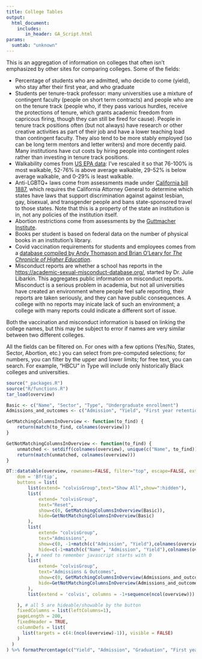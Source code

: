 ```yaml
---
title: College Tables
output:
  html_document:
    includes:
       in_header: GA_Script.html
params:
  sumtab: "unknown"
---
```


This is an aggregation of information on colleges that often isn't emphasized by other sites for comparing colleges. Some of the fields:

* Percentage of students who are admitted, who decide to come (yield), who stay after their first year, and who graduate
* Students per tenure-track professor: many universities use a mixture of contingent faculty (people on short term contracts) and people who are on the tenure track (people who, if they pass various hurdles, receive the protections of tenure, which grants academic freedom from capricous firing, though they can still be fired for cause). People in tenure track positions often (but not always) have research or other creative activities as part of their job and have a lower teaching load than contingent faculty. They also tend to be more stably employed (so can be long term mentors and letter writers) and more decently paid. Many institutions have cut costs by hiring people into contingent roles rather than investing in tenure track positions.
* Walkability comes from [US EPA data](https://www.epa.gov/smartgrowth/smart-location-mapping): I've rescaled it so that 76-100% is most walkable, 52-76% is above average walkable, 29-52% is below average walkable, and 0-29% is least walkable.
* Anti-LGBTQ+ laws come from assessments made under [California bill 1887](https://oag.ca.gov/ab1887), which requires the California Attorney General to determine which states have laws that support discrimination against against lesbian, gay, bisexual, and transgender people and bans state-sponsored travel to those states. Note that this is a property of the state an institution is in, not any policies of the institution itself.
* Abortion restrictions come from assessments by the [Guttmacher Institute](https://states.guttmacher.org/policies/).
* Books per student is based on federal data on the number of physical books in an institution's library.
* Covid vaccination requirements for students and employees comes from a [database compiled by Andy Thomason and Brian O'Leary for *The Chronicle of Higher Education*](https://www.chronicle.com/blogs/live-coronavirus-updates/heres-a-list-of-colleges-that-will-require-students-to-be-vaccinated-against-covid-19).
* Misconduct reports are whether a school has reports in the [https://academic-sexual-misconduct-database.org/](Academic Sexual Misconduct Database), started by Dr. Julie Libarkin. This aggregates public information on misconduct reports. Misconduct is a serious problem in academia, but not all universities have created an environment where people feel safe reporting, their reports are taken seriously, and they can have public consequences. A college with no reports may inicate lack of such an environment; a college with many reports could indicate a different sort of issue.

Both the vaccination and misconduct information is based on linking the college names, but this may be subject to error if names are very similar between two different colleges.

All the fields can be filtered on. For ones with a few options (Yes/No, States, Sector, Abortion, etc.) you can select from pre-computed selections; for numbers, you can filter by the upper and lower limits; for free text, you can search. For example, "HBCU" in Type will include only historically Black colleges and universities.

```r
source("_packages.R")
source("R/functions.R")
tar_load(overview)

Basic <- c("Name", "Sector", "Type", "Undergraduate enrollment")
Admissions_and_outcomes <- c("Admission", "Yield", "First year retention", "Graduation")

GetMatchingColumnsInOverview <- function(to_find) {
	return(match(to_find, colnames(overview)))	
}

GetNotMatchingColumnsInOverview <- function(to_find) {
	unmatched <- setdiff(colnames(overview), unique(c("Name", to_find)))
	return(match(unmatched, colnames(overview)))	
}

DT::datatable(overview, rownames=FALSE, filter="top", escape=FALSE, extensions = c('Buttons', 'FixedColumns', 'FixedHeader'), options = list(
    dom = 'Bfrtip',
    buttons = list(
        list(extend= "colvisGroup",text="Show All",show=":hidden"),
		list(
			extend= "colvisGroup", 
			text="Reset", 
			show=c(0, GetMatchingColumnsInOverview(Basic)),
			hide=GetNotMatchingColumnsInOverview(Basic)
		),
		list(
			extend= "colvisGroup",
			text="Admissions",
			show=c(0, -1+match(c("Admission", "Yield"),colnames(overview))), 
			hide=c(-1+match(c("Name", "Admission", "Yield"),colnames(overview), incomparables=TRUE))
		), # need to remember javascript starts with 0
		list(
			extend= "colvisGroup",
			text="Admissions & Outcomes",
			show=c(0, GetMatchingColumnsInOverview(Admissions_and_outcomes)), 
			hide=GetNotMatchingColumnsInOverview(Admissions_and_outcomes)
		),
		list(extend = 'colvis', columns = -1+sequence(ncol(overview)))

    ), # all 5 are hideable/showable by the button
	fixedColumns = list(leftColumns=1),
	pageLength = 200,
	fixedHeader = TRUE,
	columnDefs = list(
      list(targets = c(4:(ncol(overview)-1)), visible = FALSE)
    )
  )
) %>% formatPercentage(c("Yield", "Admission", "Graduation", "First year retention", "Walkability"), 0)
```